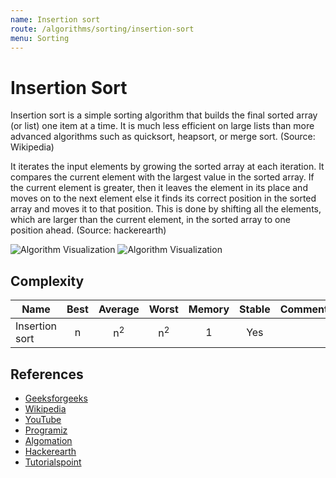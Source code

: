 ```yaml
---
name: Insertion sort
route: /algorithms/sorting/insertion-sort
menu: Sorting
---
```


# Insertion Sort

Insertion sort is a simple sorting algorithm that builds the final sorted array
(or list) one item at a time. It is much less efficient on large lists than more
advanced algorithms such as quicksort, heapsort, or merge sort. (Source:
Wikipedia)

It iterates the input elements by growing the sorted array at each iteration. It
compares the current element with the largest value in the sorted array. If the
current element is greater, then it leaves the element in its place and moves on
to the next element else it finds its correct position in the sorted array and
moves it to that position. This is done by shifting all the elements, which are
larger than the current element, in the sorted array to one position ahead.
(Source: hackerearth)

![Algorithm Visualization](https://upload.wikimedia.org/wikipedia/commons/4/42/Insertion_sort.gif)
![Algorithm Visualization](https://upload.wikimedia.org/wikipedia/commons/0/0f/Insertion-sort-example-300px.gif)

## Complexity

| Name           | Best |    Average    |     Worst     | Memory | Stable | Comments |
| -------------- | :--: | :-----------: | :-----------: | :----: | :----: | :------- |
| Insertion sort |  n   | n<sup>2</sup> | n<sup>2</sup> |   1    |  Yes   |          |

## References

- [Geeksforgeeks](https://www.geeksforgeeks.org/insertion-sort/)
- [Wikipedia](https://en.wikipedia.org/wiki/Insertion_sort)
- [YouTube](https://www.youtube.com/watch?time_continue=26&v=OGzPmgsI-pQ&feature=emb_title)
- [Programiz](https://www.programiz.com/dsa/insertion-sort)
- [Algomation](http://www.algomation.com/player?algorithm=58b58043905a180400745cf3)
- [Hackerearth](https://www.hackerearth.com/practice/algorithms/sorting/insertion-sort/tutorial/)
- [Tutorialspoint](https://www.tutorialspoint.com/data_structures_algorithms/insertion_sort_algorithm.htm)
